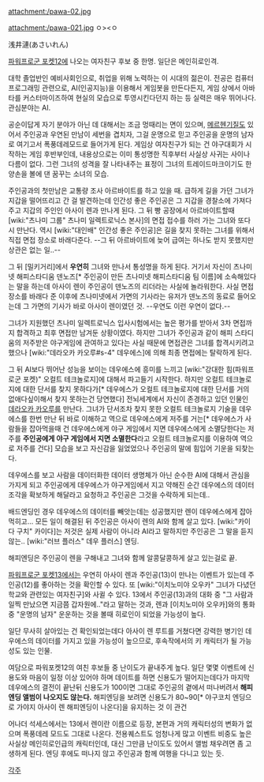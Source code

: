 attachment:/pawa-02.jpg

attachment:/pawa-021.jpg
ㅇ><ㅇ

浅井漣(あさいれん)

[[파워프로군 포켓12]]에 나오는 여자친구 후보 중 한명. 일단은 메인히로인격.

대학 졸업반인 예비사회인으로, 취업을 위해 노력하는 이 시대의 젊은이. 전공은 컴퓨터 프로그래밍 관련으로, AI(인공지능)을 이용해서 게임봇을 만든다든지, 게임 상에서 아바타를 커스터마이즈하여 현실의 모습으로 투영시킨다던지 하는 등 실력은 매우 뛰어나다. 관심분야는 AI. 

공순이답게 자기 분야가 아닌 데 대해서는 조금 멍때리는 면이 있으며, [[메르헨]]기질도 있어서 주인공과 우연된 만남이 세번을 겹치자, 그걸 운명으로 믿고 주인공을 운명의 남자로 여기고서 폭풍데레모드로 들어가게 된다. 게임상 여자친구가 되는 건 야구대회가 시작하는 게임 후반부인데, 내용상으로는 이미 통성명한 직후부터 사실상 사귀는 사이나 다름이 없다. 그런 그녀의 성격을 잘 나타내주는 표정이 그녀의 트레이드마크이기도 한 양손을 볼에 댄 꿈꾸는 소녀의 모습.

주인공과의 첫만남은 교통량 조사 아르바이트를 하고 있을 때. 급하게 길을 가던 그녀가 지갑을 떨어뜨리고 간 걸 발견하는데 인간성 좋은 주인공은 그 지갑을 경찰소에 가져다주고 지갑의 주인인 아사이 렌과 만나게 된다. 그 뒤 빵 공장에서 아르바이트할때 [wiki:"츠나미 그룹" 츠나미 일렉트로닉스 본사]의 면접 접수를 하러 가는 그녀와 또다시 만난다. 역시 [wiki:"대인배" 인간성 좋은 주인공]은 길을 찾지 못하는 그녀를 위해서 직접 면접 장소로 바래다준다. --그 뒤 아르바이트에 늦어 급여는 하나도 받지 못했지만 상관은 없는 일..--

그 뒤 [밀키거리]에서 '''우연히''' 그녀와 만나서 통성명을 하게 된다. 거기서 자신이 츠나미넷 해피스타디움 덴노즈[* 주인공이 만든 츠나미넷 해피스타디움 팀 이름]에 소속해있다는 말을 하는데 아사이 렌이 주인공이 덴노즈의 리더라는 사실에 놀라워한다. 사실 면접 장소를 바래다 준 이후에 츠나미넷에서 가면의 기사라는 유저가 덴노즈의 동료로 들어오는데 그 가면의 기사가 바로 아사이 렌이였던 것. --우연도 이런 우연이 없다.--

그녀가 지원했던 츠나미 일렉트로닉스 입사시험에서는 높은 평가를 받아서 3차 면접까지 합격하고 최후 면접만 남겨둔 상황이였다. 하지만 그녀가 주인공과 같이 해피 스타디움의 저주받은 야구게임에 관여하고 있다는 사실 때문에 면접관은 그녀를 합격시키려고 했으나 [wiki:"데라오카 카오루#s-4" 데우에스]에 의해 최종 면접에는 탈락하게 된다.

그 뒤 AI보다 뛰어난 성능을 보이는 데우에스에 흥미를 느끼고 [wiki:"강대한 힘(파워프로군 포켓)" 오컬트 테크놀로지]에 대해서 파고들기 시작한다. 하지만 오컬트 테크놀로지에 대한 단서를 찾지 못하다가[* 데우에스가 오컬트 테크놀로지에 대한 단서를 거의 없애다싶이해서 찾지 못하는건 당연했다] 전뇌세계에서 자신이 존경하고 있던 인물인 [[데라오카 카오루]]를 만난다. 그녀가 단서조차 찾지 못한 오컬트 테크놀로지 기술을 데우에스를 한번 만난 뒤 바로 이해하고 역으로 데우에스에게 저주를 거는[* 데우에스가 사람들을 잡아먹을때 건 데우에스에게 야구 게임에서 지면 데우에스에게 소멸당한다는 저주를 '''주인공에게 야구 게임에서 지면 소멸한다'''라고 오컬트 테크놀로지를 이용하여 역으로 저주를 건다] 모습을 보고 자신감을 잃었었으나 주인공의 말에 힘입어 기운을 되찾는다.

데우에스를 보고 사람을 데이터화한 데이터 생명체가 아닌 순수한 AI에 대해서 관심을 가지게 되고 주인공에게 데우에스가 야구게임에서 지고 약해진 순간 데우에스의 데이터 조각을 확보하게 해달라고 요청하고 주인공은 그것을 수락하게 되는데..


배드엔딩인 경우 데우에스의 데이터를 빼앗는데는 성공했지만 렌이 데우에스에게 잡아먹히고... 모든 일이 해결된 뒤 주인공은 아사이 렌의 AI와 함께 살고 있다. [wiki:"카이다 구치" 카이다]는 저것은 실제 사람이 아니라 AI라고 말하지만 주인공은 그 말을 듣지 않는.. [wiki:"러브 플러스" 데우 플러스] 엔딩.

해피엔딩은 주인공이 렌을 구해내고 그녀와 함께 알콩달콩하게 살고 있는걸로 끝.


[[파워프로군 포켓13]]에서는 우연히 아사이 렌과 주인공(13)이 만나는 이벤트가 있는데 주인공(12)를 좋아하는 것을 확인할 수 있다. 또 [wiki:"이치노미야 오우카" 그녀가 다녔던 학교와 관련있는 여자친구]와 사귈 수 있다. 13에서 주인공(13)과의 대화 중 "그 사람과 일찍 만났으면 지금쯤 갑자원에.."라고 말하는 것과, 렌과 [이치노미야 오우카]와의 통화 중 "운명의 남자" 운운하는 것을 볼때 히로인이 되었을 가능성이 높다.

일단 무사히 살아있는 건 확인되었는데다 아사이 렌 루트를 거쳤다면 강력한 병기인 데우에스의 데이터를 가지고 있을 가능성이 높으므로, 후속작에서의 키 캐릭터가 될 가능성도 있는 인물. 

여담으로 파워포켓12의 여친 후보들 중 난이도가 끝내주게 높다. 일단 몇몇 이벤트에 신용도와 마음이 일정 이상 있어야 하며 데이트를 하면 신용도가 떨어지는데다가 마지막 데우에스의 결전이 끝난뒤 신용도가 100이면 그대로 주인공의 곁에서 떠나버려서 '''해피엔딩 앨범이 나오지도 않는다.''' 해피엔딩을 보려면 신용도가 80~90[* 야구코치 엔딩으로 가야지 아사이 렌 해피엔딩이 나온다]을 유지하는 것 이 관건


어나더 석세스에서는 13에서 렌이란 이름으로 등장, 본편과 거의 캐릭터성의 변화가 없으며 폭풍데레 모드도 그대로 나온다. 전용퀘스트도 엄청나게 많고 이벤트 비중도 높은 사실상 메인히로인급의 캐릭터인데, 대신 그만큼 난이도도 있어서 앨범 채우려면 좀 고생하게 된다. 엔딩 후에도 떠나지 않고 주인공과 함께 여행을 다니고 있는 듯. 

[[각주]]
